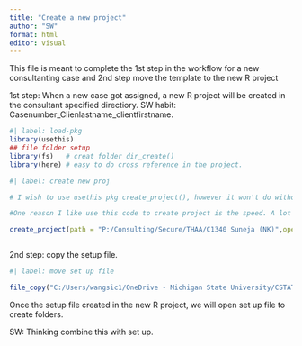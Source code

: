 ---
title: "Create a new project"
author: "SW"
format: html
editor: visual
---

This file is meant to complete the 1st step in the workflow for a new consultanting case and 2nd step move the template to the new R project

1st step: When a new case got assigned, a new R project will be created in the consultant specified directiory. SW habit: Casenumber_Clienlastname_clientfirstname.

```{r}
#| label: load-pkg
library(usethis)
## file folder setup
library(fs)   # creat folder dir_create()
library(here) # easy to do cross reference in the project.


```

```{r}
#| label: create new proj

# I wish to use usethis pkg create_project(), however it won't do without git. Until we find a solution, we will manually delete git files.

#One reason I like use this code to create project is the speed. A lot of time it takes a while to create a new project and wait for it open. With the code, it takes seconds and open automatically.

create_project(path = "P:/Consulting/Secure/THAA/C1340 Suneja (NK)",open = TRUE, rstudio = TRUE)



```

2nd step: copy the setup file.

```{r}
#| label: move set up file

file_copy("C:/Users/wangsic1/OneDrive - Michigan State University/CSTAT main/Template/2nd_Set up folders_8_7_2023.qmd", "P:/Consulting/Secure/THAA/C1340 Suneja(NK)", overwrite = FALSE)

```

Once the setup file created in the new R project, we will open set up file to create folders.

SW: Thinking combine this with set up.
